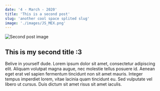 ```yaml
---
date: '4 - March - 2020'
title: 'This is a second post'
slug: 'another cool space splited slug'
image: './images/JS_MEX.png'
---
```


<!-- Don't forget to use h2 or lower
for title sections or header -->

![Second post image](./images/JS_MEX.png)

## This is my second title :3

Belive in yourself dude.
Lorem ipsum dolor sit amet, consectetur adipiscing elit.
Aliquam volutpat magna augue, nec molestie tellus posuere id.
Aenean eget erat vel sapien fermentum tincidunt non sit amet mauris.
Integer tempus imperdiet lorem, vitae lacinia quam tincidunt eu.
Sed vulputate vel libero ut cursus.
Duis dictum sit amet risus sit amet iaculis.
